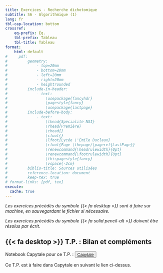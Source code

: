 ```yaml
---
title: Exercices - Recherche dichotomique
subtitle: S6 - Algorithmique (1)
lang: fr
tbl-cap-location: bottom
crossref: 
    eq-prefix: Éq.
    tbl-prefix: Tableau
    tbl-title: Tableau
format:
    html: default
#     pdf: 
#         geometry:
#             - top=20mm
#             - bottom=20mm
#             - left=20mm
#             - right=20mm
#             - heightrounded
#         include-in-header:
#             - text:
#                 \usepackage{fancyhdr}
#                 \pagestyle{fancy}
#                 \usepackage{lastpage}
#         include-before-body:
#             - text:
#                 \lhead{Spécialité NSI} 
#                 \rhead{Première}
#                 \chead{} 
#                 \cfoot{}
#                 \lfoot{Lycée \'Emile Duclaux}
#                 \rfoot{Page \thepage/\pageref{LastPage}}
#                 \renewcommand{\headrulewidth}{0pt}
#                 \renewcommand{\footrulewidth}{0pt}
#                 \thispagestyle{fancy}
#                 \vspace{-2cm}
#         biblio-title: Sources utilisées
#         reference-location: document
#         keep-tex: true
# format-links: [pdf, tex]
execute: 
  cache: true
---
```


_Les exercices précédés du symbole {{< fa desktop >}} sont à faire sur machine, en sauvegardant le fichier si nécessaire._

_Les exercices précédés du symbole {{< fa solid pencil-alt >}} doivent être résolus par écrit._

## {{< fa desktop >}} T.P. : Bilan et compléments

::: {.callout-important}

Notebook Capytale pour ce T.P. : <button type="button" class="btn btn-light">[Capytale](https://capytale2.ac-paris.fr/web/c/6b1e-1599777){target="_blank"} </button>

Ce T.P. est à faire dans Capytale en suivant le lien ci-dessus.

:::